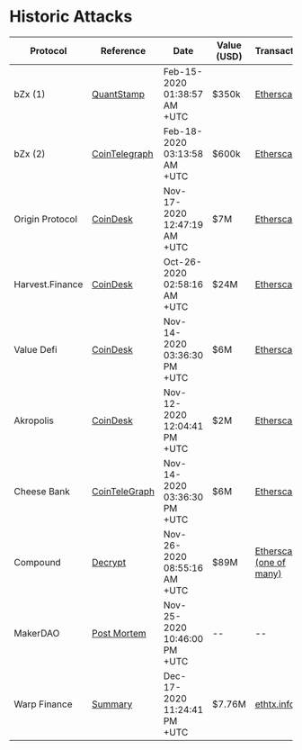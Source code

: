 # Historic Attacks

| Protocol        | Reference                                                                                                           | Date                         | Value (USD) | Transaction                                                                                                           | Cause              | Fix                                                                                                                                                                                                                                                                  |
| --------------- | ------------------------------------------------------------------------------------------------------------------- | ---------------------------- | ----------- | --------------------------------------------------------------------------------------------------------------------- | ------------------ | -------------------------------------------------------------------------------------------------------------------------------------------------------------------------------------------------------------------------------------------------------------------- |
| bZx (1)         | [QuantStamp](https://quantstamp.com/blog/10-quick-and-dirty-facts-about-the-bzx-hacks)                              | Feb-15-2020 01:38:57 AM +UTC |  $350k      | [Etherscan](https://etherscan.io/tx/0xb5c8bd9430b6cc87a0e2fe110ece6bf527fa4f170a4bc8cd032f768fc5219838)               | Pump & Arbitrage   | Unclear                                                                                                                                                                                                                                                              |
| bZx (2)         | [CoinTelegraph](https://cointelegraph.com/news/decentralized-lending-protocol-bzx-hacked-twice-in-a-matter-of-days) | Feb-18-2020 03:13:58 AM +UTC |  $600k      | [Etherscan](https://etherscan.io/tx/0x762881b07feb63c436dee38edd4ff1f7a74c33091e534af56c9f7d49b5ecac15)               | Oracle Attack      | [Chainlink Integration](https://bzx.network/blog/chainlink-oracles#:~:text=bZx%20Integrates%20with%20Chainlink%20to%20Prevent%20Future%20Price%20Oracle%20Exploits,-Nick%20Sawinyh%20on&text=In%20light%20of%20the%20recent,to%20harden%20our%20overall%20security.) |
| Origin Protocol | [CoinDesk](https://www.coindesk.com/origin-protocol-loses-3-25m-in-latest-flash-loan-attack-reports)                | Nov-17-2020 12:47:19 AM +UTC |  $7M        | [Etherscan](https://etherscan.io/tx/0xe1c76241dda7c5fcf1988454c621142495640e708e3f8377982f55f8cf2a8401)               | Re-entrancy Attack | Unclear                                                                                                                                                                                                                                                              |
| Harvest.Finance | [CoinDesk](https://www.coindesk.com/harvest-finance-24m-attack-triggers-570m-bank-run-in-latest-defi-exploit)       | Oct-26-2020 02:58:16 AM +UTC |  $24M       | [Etherscan](https://etherscan.io/tx/0xb460b70f11a93364fecf1f3c3ec49f053aecd2d6d9912c012170aa7a0de2d526)               | Oracle Attack      | Unclear                                                                                                                                                                                                                                                              |
| Value Defi      | [CoinDesk](https://www.coindesk.com/value-defi-suffers-6m-flash-loan-attack)                                        | Nov-14-2020 03:36:30 PM +UTC |  $6M        | [Etherscan](https://etherscan.io/tx/0x46a03488247425f845e444b9c10b52ba3c14927c687d38287c0faddc7471150a)               | Oracle Attack      | [Chainlink Integration](https://decrypt.co/48892/value-defi-hacked-chainlink)                                                                                                                                                                                        |
| Akropolis       | [CoinDesk](https://www.coindesk.com/defi-project-akropolis-token-pool-drained)                                      | Nov-12-2020 12:04:41 PM +UTC |  $2M        | [Etherscan](https://etherscan.io/tx/0xf15623567231c67df2b8bcc5540236fbda2c3ac11ecbec427048f11b582cb869)               | Re-Entrancy        | Re-Entry Check added                                                                                                                                                                                                                                                 |
| Cheese Bank     | [CoinTeleGraph](https://cointelegraph.com/news/value-defi-protocol-suffers-6-million-flash-loan-exploit)            | Nov-14-2020 03:36:30 PM +UTC |  $6M        | [Etherscan](https://etherscan.io/tx/0x46a03488247425f845e444b9c10b52ba3c14927c687d38287c0faddc7471150a)               | Oracle Attack      | Unclear                                                                                                                                                                                                                                                              |
| Compound        | [Decrypt](https://decrypt.co/49657/oracle-exploit-sees-100-million-liquidated-on-compound)                          | Nov-26-2020 08:55:16 AM +UTC |  $89M       | [Etherscan (one of many)](https://etherscan.io/tx/0x53e09adb77d1e3ea593c933a85bd4472371e03da12e3fec853b5bc7fac50f3e4) | Oracle Attack      | Unclear                                                                                                                                                                                                                                                              |
| MakerDAO        | [Post Mortem](https://forum.makerdao.com/t/11-25-20-oracle-outage-post-mortem/5547)                                 | Nov-25-2020 10:46:00 PM +UTC | --          | --                                                                                                                    | Oracle Attack      | Unclear                                                                                                                                                                                                                                                              |
| Warp Finance    | [Summary](https://warpfinance.medium.com/warp-finance-exploit-summary-recovery-of-funds-5b8fe4a11898)               | Dec-17-2020 11:24:41 PM +UTC |  $7.76M     | [ethtx.info](https://ethtx.info/mainnet/0x8bb8dc5c7c830bac85fa48acad2505e9300a91c3ff239c9517d0cae33b595090)           | Oracle Attack      | --                                                                                                                                                                                                                                                                   | Unclear |
